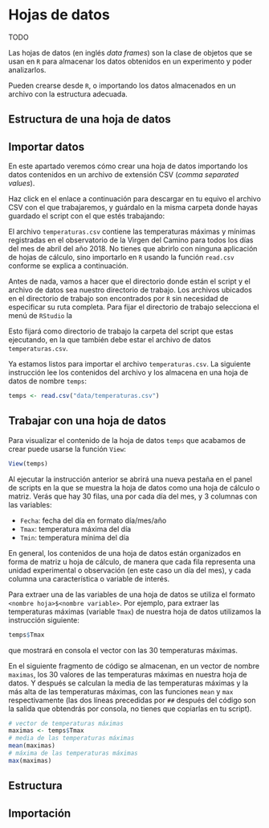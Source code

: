 # Hojas de datos {#dfs}

TODO


Las hojas de datos (en inglés *data frames*) son la clase de objetos que se usan en `R` para almacenar los datos obtenidos en un experimento y poder analizarlos. 

Pueden crearse desde `R`, o importando los datos almacenados en un archivo con la estructura adecuada. 

## Estructura de una hoja de datos

## Importar datos

En este apartado veremos cómo crear una hoja de datos importando los datos contenidos en un archivo de extensión CSV (*comma separated values*).

Haz click en el enlace a continuación para descargar en tu equivo el archivo CSV con el que trabajaremos, y guárdalo en la misma carpeta donde hayas guardado el script con el que estés trabajando: \href{https://drive.google.com//uc?export=download&amp;id=1xDIvAcQSS4_dFoSIO2hcprhqnbXJqx9r}{temperaturas.csv}  

El archivo `temperaturas.csv` contiene las temperaturas máximas y mínimas registradas en el observatorio de la Virgen del Camino para todos los días del mes de abril del año 2018.
No tienes que abrirlo con ninguna aplicación de hojas de cálculo, sino importarlo en `R`  usando la función `read.csv` conforme se explica a continuación.


Antes de nada, vamos a hacer que el directorio donde están el script y el archivo de datos sea nuestro directorio de trabajo. Los archivos ubicados en el directorio de trabajo son encontrados por  `R` sin necesidad de especificar su ruta completa. 
Para fijar el directorio de trabajo selecciona el menú de  `RStudio` la 
\begin{center}
\texttt{Session > Set Working Directory > To Source File Location}. 
\end{center}
Esto fijará como directorio de trabajo la carpeta del script que estas ejecutando, en la que también debe estar el archivo de datos `temperaturas.csv`.


Ya estamos listos para importar el archivo `temperaturas.csv`. La siguiente instrucción lee los contenidos del archivo y los almacena en una hoja de datos de nombre `temps`:
```r
temps <- read.csv("data/temperaturas.csv")
```

## Trabajar con una hoja de datos

Para visualizar el contenido de la hoja de datos `temps` que acabamos de crear puede usarse la función `View`:
```r
View(temps)
```

Al ejecutar la instrucción anterior se abrirá una nueva pestaña en el panel de scripts en la que se muestra la hoja de datos como una hoja de cálculo o matriz. 
Verás que hay $30$ filas, una por cada día del mes, y $3$ columnas con las variables:

- `Fecha`: fecha del día en formato día/mes/año
- `Tmax`: temperatura máxima del día
- `Tmin`: temperatura mínima del día

En general, los contenidos de una hoja de datos están organizados en forma de matriz u hoja de cálculo, de manera que cada fila representa una unidad experimental o  observación (en este caso un día del mes), y cada columna una característica o variable de interés.

Para extraer una de las variables de una hoja de datos se utiliza el formato `<nombre hoja>$<nombre variable>`. Por ejemplo, para extraer las temperaturas máximas (variable `Tmax`) de nuestra hoja de datos utilizamos la instrucción siguiente:
```r
temps$Tmax
```
que mostrará en consola el vector con las $30$ temperaturas máximas.

En el siguiente fragmento de código se almacenan,  en un vector de nombre `maximas`, los  $30$ valores de las temperaturas máximas en nuestra hoja de datos. Y después se calculan la media de las temperaturas máximas y la más alta de las temperaturas máximas, con las funciones `mean` y  `max` respectivamente (las dos líneas precedidas por `##` después del código son la salida que obtendrás por consola, no tienes que copiarlas en tu script). 

```r
# vector de temperaturas máximas
maximas <- temps$Tmax
# media de las temperaturas máximas
mean(maximas)
# máxima de las temperaturas máximas
max(maximas)
```

## Estructura

## Importación
